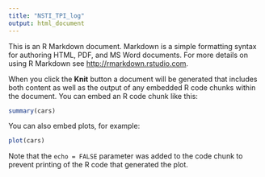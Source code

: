 ```yaml
---
title: "NSTI_TPI_log"
output: html_document
---
```


This is an R Markdown document. Markdown is a simple formatting syntax for authoring HTML, PDF, and MS Word documents. For more details on using R Markdown see <http://rmarkdown.rstudio.com>.

When you click the **Knit** button a document will be generated that includes both content as well as the output of any embedded R code chunks within the document. You can embed an R code chunk like this:

```r
summary(cars)
```

You can also embed plots, for example:

```r
plot(cars)
```

Note that the `echo = FALSE` parameter was added to the code chunk to prevent printing of the R code that generated the plot.
